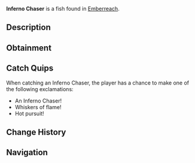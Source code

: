 {{FishInfobox
|image          = Inferno Chaser.png
|rarity         = Rare
|sea            = Second Sea
|location       = [[Emberreach]]
|sublocation    = 
|sources        = Fishing Rod
|radar_location = 
|prog_speed     = -11
|xp             = 225
|weather        = Windy
|time           = Night
|season         = Winter
|bait           = Minnow
|base_weight    = 561
|base_value     = 473
|weight_range   = 357
|base_chance    = 35
|base_resil     = 39
}}
'''Inferno Chaser''' is a {{Rarity|Rare}} fish found in [[Emberreach]].

== Description ==
{{Description|A slender, fiery fish, its whiskers trailing like sparks in pursuit.|Bestiary Entry}}

== Obtainment ==
{{Description|It races through the restless chill of ash.|Bestiary Hint}}
{{Fish Availability|
Emberreach/Surrounding Ocean
|top_rods      = 
Steady Rod\179544.15\185951.18;
Frostfire Rod\173996.68\180205.75;
Free Spirit Rod\152182.53\228782.74;
North-Star Rod\150282.96\188942.75;
Event Horizon Rod\147722.59\185723.72;
Krampus's Rod\144751.47\213236.96;
Azure Of Lagoon\133929.33\217118.32;
Resourceful Rod\124474.67\216515.78;
Magma Rod\142863.64\207669.74;
Astralhook Rod\140332.65\199543.3;
Blazebringer Rod\120391.45\185270.23;
Trident Rod\116222.36\140242.54;
Verdant Shear Rod\112126.42\175472.36;
No-Life Rod\81447.31\116175.39;
Ethereal Prism Rod\75134.39\114836.25;
Seraphic Rod\73569.35\114530.66;
Challenger's Rod\70998.39\113786.95;
Rod Of The Exalted One\69860\108100.53;
Rod Of The Forgotten Fang\69490.71\109063.58;
Rod Of The Depths\68319.14\108173.25;
Depthseeker Rod\67788.59\109243.96;
Volcanic Rod\66643.6\108162.17;
Zeus Rod\66408.22\107780.15;
Avalanche Rod\66023.99\108717.71
|recommended   = Free Spirit Rod
}}

== Catch Quips ==
When catching an Inferno Chaser, the player has a chance to make one of the following exclamations:
* An Inferno Chaser!
* Whiskers of flame!
* Hot pursuit!

== Change History ==
{{Change History|{{subst:Current Version}}}}

== Navigation ==
{{Fish Navbox|Emberreach}}